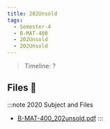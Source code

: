 ```yaml
---
title: 202Unsold
tags:
  - Semester-4
  - B-MAT-400
  - 202Unsold
  - 202Unsold
---
```

> Timeline: ?


## Files 📂

:::note 2020 Subject and Files
- [B-MAT-400_202unsold.pdf](https://github.com/Studio-17/Epitech-Subjects/raw/main/Semester-4/B-MAT-400/202Unsold/202Unsold/B-MAT-400_202unsold.pdf)
:::
